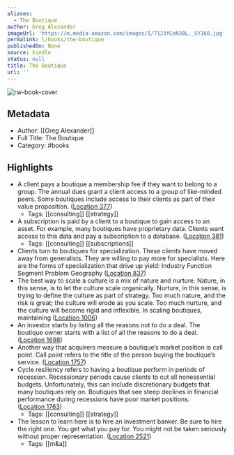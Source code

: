 ```yaml
---
aliases:
  - The Boutique
author: Greg Alexander
imageUrl: 'https://m.media-amazon.com/images/I/71J3fCeN38L._SY160.jpg'
permalink: l/books/the-boutique
publishedOn: None
source: kindle
status: null
title: The Boutique
url: ''
---
```

![rw-book-cover](https://m.media-amazon.com/images/I/71J3fCeN38L._SY160.jpg)

## Metadata

- Author: [[Greg Alexander]]
- Full Title: The Boutique
- Category: #books

## Highlights

- A client pays a boutique a membership fee if they want to belong to a group. The annual dues grant a client access to a group of like-minded peers. Some boutiques include access to their clients as part of their value proposition. ([Location 377](https://readwise.io/to_kindle?action=open&asin=B08J5DB4CM&location=377))
    - Tags: [[consulting]] [[strategy]]
- A subscription is paid by a client to a boutique to gain access to an asset. For example, many boutiques have proprietary data. Clients want access to this data and pay a subscription to a database. ([Location 381](https://readwise.io/to_kindle?action=open&asin=B08J5DB4CM&location=381))
    - Tags: [[consulting]] [[subscriptions]]
- Clients turn to boutiques for specialization. These clients have moved away from generalists. They are willing to pay more for specialists. Here are the forms of specialization that drive up yield: Industry Function Segment Problem Geography ([Location 837](https://readwise.io/to_kindle?action=open&asin=B08J5DB4CM&location=837))
- The best way to scale a culture is a mix of nature and nurture. Nature, in this sense, is to let the culture scale organically. Nurture, in this sense, is trying to define the culture as part of strategy. Too much nature, and the risk is great; the culture will erode as you scale. Too much nurture, and the culture will become rigid and inflexible. In scaling boutiques, maintaining ([Location 1006](https://readwise.io/to_kindle?action=open&asin=B08J5DB4CM&location=1006))
- An investor starts by listing all the reasons not to do a deal. The boutique owner starts with a list of all the reasons to do a deal. ([Location 1698](https://readwise.io/to_kindle?action=open&asin=B08J5DB4CM&location=1698))
- Another way that acquirers measure a boutique’s market position is call point. Call point refers to the title of the person buying the boutique’s service. ([Location 1757](https://readwise.io/to_kindle?action=open&asin=B08J5DB4CM&location=1757))
- Cycle resiliency refers to having a boutique perform in periods of recession. Recessionary periods cause clients to cut all nonessential budgets. Unfortunately, this can include discretionary budgets that many boutiques rely on. Boutiques that see steep declines in financial performance during recessions have poor market positions. ([Location 1763](https://readwise.io/to_kindle?action=open&asin=B08J5DB4CM&location=1763))
    - Tags: [[consulting]] [[strategy]]
- The lesson to learn here is to hire an investment banker. Be sure to hire the right one. You get what you pay for. You might not be taken seriously without proper representation. ([Location 2521](https://readwise.io/to_kindle?action=open&asin=B08J5DB4CM&location=2521))
    - Tags: [[m&a]]
